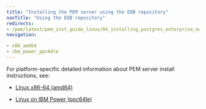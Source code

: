 ```yaml
---
title: "Installing the PEM server using the EDB repository"
navTitle: "Using the EDB repository"
redirects:
- /pem/latest/pem_inst_guide_linux/04_installing_postgres_enterprise_manager/03_installing_pem_server_using_edb_repository/
navigation:

- x86_amd64
- ibm_power_ppc64le
---
```


For platform-specific detailed information about PEM server install instructions, see:

- [Linux x86-64 (amd64)](x86_amd64)

- [Linux on IBM Power (ppc64le)](ibm_power_ppc64le)
